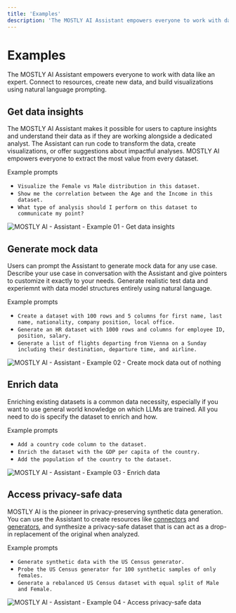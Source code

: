 ```yaml
---
title: 'Examples'
description: 'The MOSTLY AI Assistant empowers everyone to work with data like an expert. Connect to resources, create new data, and build visualizations using natural language prompting.'
---
```



# Examples

The MOSTLY AI Assistant empowers everyone to work with data like an expert. Connect to resources, create new data, and build visualizations using natural language prompting.

## Get data insights

The MOSTLY AI Assistant makes it possible for users to capture insights and understand their data as if they are working alongside a dedicated analyst. The Assistant can run code to transform the data, create visualizations, or offer suggestions about impactful analyses. MOSTLY AI empowers everyone to extract the most value from every dataset.

Example prompts

- `Visualize the Female vs Male distribution in this dataset.`
- `Show me the correlation between the Age and the Income in this dataset.`
- `What type of analysis should I perform on this dataset to communicate my point?`

<Image src="/docimages/assistant/example-01-data-insights.webp" alt="MOSTLY AI - Assistant - Example 01 - Get data insights" width={800} height={400} />

## Generate mock data

Users can prompt the Assistant to generate mock data for any use case. Describe your use case in conversation with the Assistant and give pointers to customize it exactly to your needs. Generate realistic test data and experiemnt with data model structures entirely using natural language.

Example prompts

- `Create a dataset with 100 rows and 5 columns for first name, last name, nationality, company position, local office.`
- `Generate an HR dataset with 1000 rows and columns for employee ID, position, salary.`
- `Generate a list of flights departing from Vienna on a Sunday including their destination, departure time, and airline.`

<Image src="/docimages/assistant/example-02-mock-data.webp" alt="MOSTLY AI - Assistant - Example 02 - Create mock data out of nothing" width={800} height={400} />

## Enrich data

Enriching existing datasets is a common data necessity, especially if you want to use general world knowledge on which LLMs are trained. All you need to do is specify the dataset to enrich and how.

Example prompts

- `Add a country code column to the dataset.`
- `Enrich the dataset with the GDP per capita of the country.`
- `Add the population of the country to the dataset.`

<Image src="/docimages/assistant/example-03-enrich-data.webp" alt="MOSTLY AI - Assistant - Example 03 - Enrich data" width={800} height={400} />

## Access privacy-safe data

MOSTLY AI is the pioneer in privacy-preserving synthetic data generation. You can use the Assistant to create resources like [connectors](/connectors) and [generators](/generators), and synthesize a privacy-safe dataset that is can act as a drop-in replacement of the original when analyzed.

Example prompts

- `Generate synthetic data with the US Census generator.`
- `Probe the US Census generator for 100 synthetic samples of only females.`
- `Generate a rebalanced US Census dataset with equal split of Male and Female.`

<Image src="/docimages/assistant/example-04-synthetic-data-equal-male-female.webp" alt="MOSTLY AI - Assistant - Example 04 - Access privacy-safe data" width={800} height={400} />
